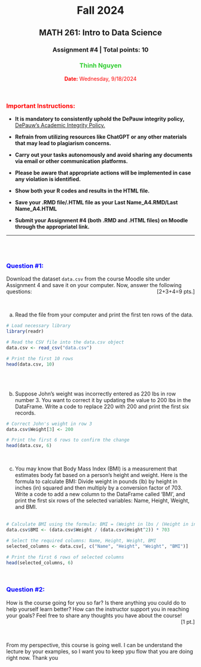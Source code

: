 <center>
# Fall 2024
## MATH 261: Intro to Data Science
### Assignment #4 | Total points: 10

### <span style="color:limegreen">**Thinh Nguyen**</span>
<span style="color:red">**Date:** Wednesday, 9/18/2024</span>
</center>

\

<h3><span style="color:red">**Important Instructions:**</span></h3>
- **It is mandatory to consistently uphold the DePauw integrity policy,** <span style="text-decoration:underline"> 
[DePauw's Academic Integrity Policy.](https://www.depauw.edu/academics/academic-resources/academic-integrity/)</span>


-	**Refrain from utilizing resources like ChatGPT or any other materials that may lead to plagiarism concerns.**
-	**Carry out your tasks autonomously and avoid sharing any documents via email or other communication platforms.**
-	**Please be aware that appropriate actions will be implemented in case any violation is identified.**

- **Show both your R codes and results in the HTML file.**\
- **Save your .RMD file/.HTML file as your Last Name_A4.RMD/Last Name_A4.HTML**\
- **Submit your Assignment #4 (both .RMD and .HTML files) on Moodle through the appropriatel link.** \

___

\
\


<span style="color:blue"><h3>**Question #1:**</h2></span>
Download the dataset `data.csv` from the course Moodle site under Assignment 4 and save it on your computer. Now, answer the following questions:
<div style="float: right">[2+3+4=9 pts.]</div>

\

a) Read the file from your computer and print the first ten rows of the data.
\
```r
# Load necessary library
library(readr)

# Read the CSV file into the data.csv object
data.csv <- read_csv("data.csv") 

# Print the first 10 rows
head(data.csv, 10)
```
\
\

b) Suppose John's weight was incorrectly entered as 220 lbs in row number 3. You want to correct it by updating the value to 200 lbs in the DataFrame. Write a code to replace 220 with 200 and print the first six records.
\
```r
# Correct John's weight in row 3
data.csv$Weight[3] <- 200

# Print the first 6 rows to confirm the change
head(data.csv, 6)

```
\

c) You may know that Body Mass Index (BMI) is a measurement that estimates body fat based on a person's height and weight. Here is the formula to calculate BMI: Divide weight in pounds (lb) by height in inches (in) squared and then multiply by a conversion factor of 703. Write a code to add a new column to the DataFrame called 'BMI', and print the first six rows of the selected variables: Name, Height, Weight, and BMI.
\
\
```r
# Calculate BMI using the formula: BMI = (Weight in lbs / (Height in inches)^2) * 703
data.csv$BMI <- (data.csv$Weight / (data.csv$Height^2)) * 703

# Select the required columns: Name, Height, Weight, BMI
selected_columns <- data.csv[, c("Name", "Height", "Weight", "BMI")]

# Print the first 6 rows of selected columns
head(selected_columns, 6)
```
\

<span style="color:blue"><h3>**Question #2:**</h2></span>
How is the course going for you so far? Is there anything you could do to help yourself learn better? How can the instructor support you in reaching your goals? Feel free to share any thoughts you have about the course!
<div style="float: right">[1 pt.]</div>

\
\

From my perspective, this course is going well. I can be understand the lecture by your examples, so I want you to keep ypu flow that you are doing right now. Thank you